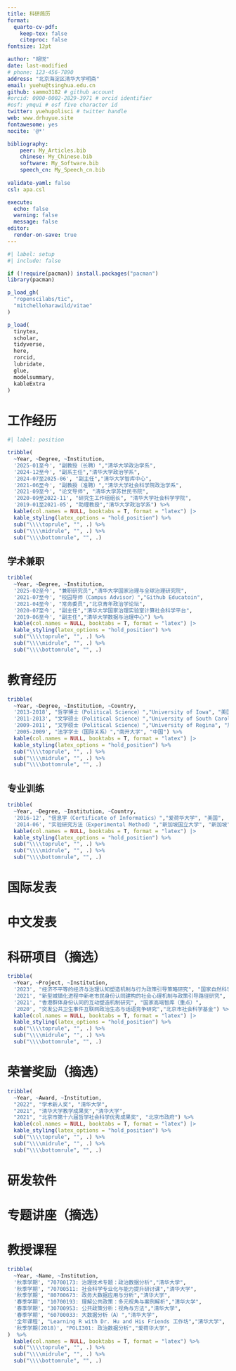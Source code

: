 ```yaml
---
title: 科研简历
format:
  quarto-cv-pdf: 
    keep-tex: false
    citeproc: false
fontsize: 12pt

author: "胡悦"
date: last-modified
# phone: 123-456-7890
address: "北京海淀区清华大学明斋"
email: yuehu@tsinghua.edu.cn
github: sammo3182 # github account
#orcid: 0000-0002-2829-3971 # orcid identifier
#osf: ymqui # osf five character id
twitter: yuehupolisci # twitter handle
web: www.drhuyue.site
fontawesome: yes
nocite: '@*'

bibliography: 
    peer: My_Articles.bib
    chinese: My_Chinese.bib
    software: My_Software.bib
    speech_cn: My_Speech_cn.bib
  
validate-yaml: false
csl: apa.csl

execute: 
  echo: false
  warning: false
  message: false
editor: 
  render-on-save: true
---
```


```r
#| label: setup
#| include: false

if (!require(pacman)) install.packages("pacman")
library(pacman)

p_load_gh(
  "ropenscilabs/tic",
  "mitchelloharawild/vitae"
)

p_load(
  tinytex,
  scholar,
  tidyverse,
  here,
  rorcid,
  lubridate,
  glue,
  modelsummary,
  kableExtra
)
```

# 工作经历
```r
#| label: position

tribble(         
  ~Year, ~Degree, ~Institution, 
  '2025-01至今', "副教授（长聘）","清华大学政治学系", 
  '2024-12至今', "副系主任","清华大学政治学系",       
  '2024-07至2025-06', "副主任","清华大学智库中心",
  '2021-06至今', "副教授（准聘）","清华大学社会科学院政治学系",  
  '2021-09至今', "论文导师", "清华大学苏世民书院",
  '2020-09至2022-11', "研究生工作组组长", "清华大学社会科学学院",
  '2019-01至2021-05', "助理教授","清华大学政治学系") %>%    
  kable(col.names = NULL, booktabs = T, format = "latex") |> 
  kable_styling(latex_options = "hold_position") %>%
  sub("\\\\toprule", "", .) %>% 
  sub("\\\\midrule", "", .) %>% 
  sub("\\\\bottomrule", "", .) 
```

## 学术兼职

```r
tribble(         
  ~Year, ~Degree, ~Institution,   
  '2025-02至今', "兼职研究员","清华大学国家治理与全球治理研究院",     
  '2021-07至今', "校园导师（Campus Advisor）","Github Educatoin",
  '2021-04至今', "常务委员","北京青年政治学论坛", 
  '2020-07至今', "副主任","清华大学国家治理实验室计算社会科学平台",
  '2019-06至今', "副主任","清华大学数据与治理中心") %>%    
  kable(col.names = NULL, booktabs = T, format = "latex") |> 
  kable_styling(latex_options = "hold_position") %>%
  sub("\\\\toprule", "", .) %>% 
  sub("\\\\midrule", "", .) %>% 
  sub("\\\\bottomrule", "", .) 
```

# 教育经历

```r
tribble(   
  ~Year, ~Degree, ~Institution, ~Country,  
  '2013-2018', "哲学博士（Political Science）","University of Iowa", "美国",  
  '2011-2013', "文学硕士（Political Science）","University of South Carolina", "美国",   
  '2009-2011', "文学硕士（Political Science）","University of Regina", "加拿大" , 
  '2005-2009', "法学学士（国际关系）","南开大学", "中国") %>%
  kable(col.names = NULL, booktabs = T, format = "latex") |> 
  kable_styling(latex_options = "hold_position") %>%
  sub("\\\\toprule", "", .) %>%
  sub("\\\\midrule", "", .) %>% 
  sub("\\\\bottomrule", "", .)
```

## 专业训练

```r
tribble(      
  ~Year, ~Degree, ~Institution, ~Country,     
  '2016-12', "信息学（Certificate of Informatics）","爱荷华大学", "美国",    
  '2014-06', "实验研究方法（Experimental Method）","新加坡国立大学", "新加坡") %>% 
  kable(col.names = NULL, booktabs = T, format = "latex") |> 
  kable_styling(latex_options = "hold_position") %>%
  sub("\\\\toprule", "", .) %>%
  sub("\\\\midrule", "", .) %>% 
  sub("\\\\bottomrule", "", .)
```


# 国际发表

::: {#refs-peer}
:::

# 中文发表

::: {#refs-chinese}
:::

# 科研项目（摘选）

```r
tribble(            
  ~Year, ~Project, ~Institution,            
  '2023', "经济不平等的经济与治理认知塑造机制与行为政策引导策略研究", "国家自然科学基金",
  '2021', "新型城镇化进程中新老市民身份认同建构的社会心理机制与政策引导路径研究", "国家自然科学基金",
  '2021', "香港群体身份认同的互动塑造机制研究", "国家高端智库（重点）",
  '2020', "突发公共卫生事件互联网政治生态与话语竞争研究","北京市社会科学基金") %>% 
  kable(col.names = NULL, booktabs = T, format = "latex") |> 
  kable_styling(latex_options = "hold_position") %>%
  sub("\\\\toprule", "", .) %>%
  sub("\\\\midrule", "", .) %>% 
  sub("\\\\bottomrule", "", .)
```

# 荣誉奖励（摘选）

```r
tribble(            
  ~Year, ~Award, ~Institution,            
  "2022", "学术新人奖", "清华大学",
  "2021", "清华大学教学成果奖","清华大学",
  "2021", "北京市第十六届哲学社会科学优秀成果奖", "北京市政府") %>% 
  kable(col.names = NULL, booktabs = T, format = "latex") |> 
  kable_styling(latex_options = "hold_position") %>%
  sub("\\\\toprule", "", .) %>%
  sub("\\\\midrule", "", .) %>% 
  sub("\\\\bottomrule", "", .)
```

# 研发软件

::: {#refs-software}
:::

# 专题讲座（摘选）

::: {#refs-speech_cn}
:::


# 教授课程

```r
tribble(
  ~Year, ~Name, ~Institution,
  '秋季学期', "70700173: 治理技术专题：政治数据分析","清华大学",
  '秋季学期', "70700511: 社会科学专业化与能力提升研讨课","清华大学",
  '秋季学期', "80700673: 政务大数据应用与分析","清华大学",
  '春季学期', "10700193: 理解公共政策：多元视角与案例解析","清华大学",
  '春季学期', "30700953: 公共政策分析：视角与方法","清华大学",
  '春季学期', "60700033: 大数据分析（A）","清华大学",
  '全年课程', "Learning R with Dr. Hu and His Friends 工作坊","清华大学",
  '秋季学期(2018)', "POLI301: 政治数据分析","爱荷华大学",
)  %>% 
  kable(col.names = NULL, booktabs = T, format = "latex") %>%
  sub("\\\\toprule", "", .) %>%
  sub("\\\\midrule", "", .) %>% 
  sub("\\\\bottomrule", "", .)
```
